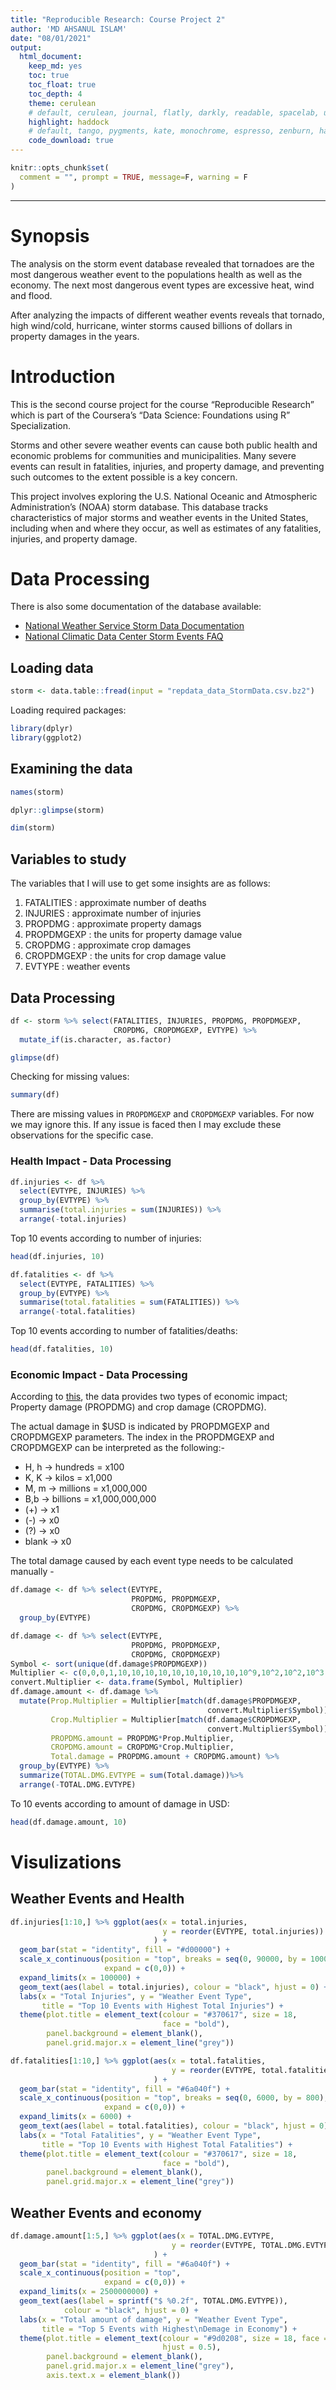 ```yaml
---
title: "Reproducible Research: Course Project 2"
author: 'MD AHSANUL ISLAM'
date: "08/01/2021"
output:
  html_document:
    keep_md: yes
    toc: true
    toc_float: true
    toc_depth: 4
    theme: cerulean
    # default, cerulean, journal, flatly, darkly, readable, spacelab, united, cosmo, lumen, paper, sandstone, simplex, and yeti
    highlight: haddock
    # default, tango, pygments, kate, monochrome, espresso, zenburn, haddock, breezedark, and textmate
    code_download: true
---
```


```r
knitr::opts_chunk$set(
  comment = "", prompt = TRUE, message=F, warning = F
)
```
---

# Synopsis

The analysis on the storm event database revealed that tornadoes are the most dangerous weather event to the populations health as well as the economy. The next most dangerous event types are excessive heat, wind and flood. 

After analyzing the impacts of different weather events reveals that tornado, high wind/cold, hurricane, winter storms caused billions of dollars in property damages in the years. 

# Introduction


This is the second course project for the course "Reproducible Research" which is part of the Coursera’s "Data Science: Foundations using R" Specialization.

Storms and other severe weather events can cause both public health and economic problems for communities and municipalities. Many severe events can result in fatalities, injuries, and property damage, and preventing such outcomes to the extent possible is a key concern.

This project involves exploring the U.S. National Oceanic and Atmospheric Administration’s (NOAA) storm database. This database tracks characteristics of major storms and weather events in the United States, including when and where they occur, as well as estimates of any fatalities, injuries, and property damage.

# Data Processing

There is also some documentation of the database available:

- [National Weather Service Storm Data Documentation](https://d396qusza40orc.cloudfront.net/repdata%2Fpeer2_doc%2Fpd01016005curr.pdf)
- [National Climatic Data Center Storm Events FAQ](https://d396qusza40orc.cloudfront.net/repdata%2Fpeer2_doc%2FNCDC%20Storm%20Events-FAQ%20Page.pdf)


## Loading data

```r
storm <- data.table::fread(input = "repdata_data_StormData.csv.bz2")
```


Loading required packages:
```r
library(dplyr)
library(ggplot2)
```


## Examining the data

```r
names(storm)
```


```r
dplyr::glimpse(storm)
```

```r
dim(storm)
```

## Variables to study

The variables that I will use to get some insights are as follows:

1. FATALITIES : approximate number of deaths   
2. INJURIES   : approximate number of injuries  
3. PROPDMG    : approximate property damags  
4. PROPDMGEXP : the units for property damage value  
5. CROPDMG    : approximate crop damages  
6. CROPDMGEXP : the units for crop damage value  
7. EVTYPE     : weather events

## Data Processing 

```r
df <- storm %>% select(FATALITIES, INJURIES, PROPDMG, PROPDMGEXP,
                       CROPDMG, CROPDMGEXP, EVTYPE) %>% 
  mutate_if(is.character, as.factor)
```

```r
glimpse(df)
```

Checking for missing values:
```r
summary(df)
```
There are missing values in `PROPDMGEXP` and `CROPDMGEXP` variables. For now we may ignore this. If any issue is faced then I may exclude these observations for the specific case.

### Health Impact - Data Processing

```r
df.injuries <- df %>% 
  select(EVTYPE, INJURIES) %>% 
  group_by(EVTYPE) %>% 
  summarise(total.injuries = sum(INJURIES)) %>% 
  arrange(-total.injuries)
```

Top 10 events according to number of injuries:
```r
head(df.injuries, 10)
```

```r
df.fatalities <- df %>% 
  select(EVTYPE, FATALITIES) %>% 
  group_by(EVTYPE) %>% 
  summarise(total.fatalities = sum(FATALITIES)) %>% 
  arrange(-total.fatalities)
```

Top 10 events according to number of fatalities/deaths:
```r
head(df.fatalities, 10)
```



### Economic Impact - Data Processing

According to [this](https://rpubs.com/gcctang1/271126/), the data provides two types of economic impact; Property damage (PROPDMG) and crop damage (CROPDMG). 

The actual damage in $USD is indicated by PROPDMGEXP and CROPDMGEXP parameters. The index in the PROPDMGEXP and CROPDMGEXP can be interpreted as the following:-

* H, h -> hundreds = x100  
* K, K -> kilos = x1,000    
* M, m -> millions = x1,000,000  
* B,b -> billions = x1,000,000,000  
* (+) -> x1  
* (-) -> x0  
* (?) -> x0  
* blank -> x0  
 
The total damage caused by each event type needs to be calculated manually - 

```r
df.damage <- df %>% select(EVTYPE,
                           PROPDMG, PROPDMGEXP,
                           CROPDMG, CROPDMGEXP) %>% 
  group_by(EVTYPE)
```

```r
df.damage <- df %>% select(EVTYPE,
                           PROPDMG, PROPDMGEXP,
                           CROPDMG, CROPDMGEXP)
Symbol <- sort(unique(df.damage$PROPDMGEXP))
Multiplier <- c(0,0,0,1,10,10,10,10,10,10,10,10,10,10^9,10^2,10^2,10^3,10^6,10^6)
convert.Multiplier <- data.frame(Symbol, Multiplier)
df.damage.amount <- df.damage %>% 
  mutate(Prop.Multiplier = Multiplier[match(df.damage$PROPDMGEXP,
                                            convert.Multiplier$Symbol)],
         Crop.Multiplier = Multiplier[match(df.damage$CROPDMGEXP,
                                            convert.Multiplier$Symbol)],
         PROPDMG.amount = PROPDMG*Prop.Multiplier,
         CROPDMG.amount = CROPDMG*Crop.Multiplier,
         Total.damage = PROPDMG.amount + CROPDMG.amount) %>%
  group_by(EVTYPE) %>% 
  summarize(TOTAL.DMG.EVTYPE = sum(Total.damage))%>%
  arrange(-TOTAL.DMG.EVTYPE)
```

To 10 events according to amount of damage in USD:
```r
head(df.damage.amount, 10)
```

# Visulizations 

## Weather Events and Health

```r
df.injuries[1:10,] %>% ggplot(aes(x = total.injuries,
                                  y = reorder(EVTYPE, total.injuries))
                                ) +
  geom_bar(stat = "identity", fill = "#d00000") +
  scale_x_continuous(position = "top", breaks = seq(0, 90000, by = 10000),
                     expand = c(0,0)) +
  expand_limits(x = 100000) +
  geom_text(aes(label = total.injuries), colour = "black", hjust = 0) +
  labs(x = "Total Injuries", y = "Weather Event Type",
       title = "Top 10 Events with Highest Total Injuries") +
  theme(plot.title = element_text(colour = "#370617", size = 18,
                                  face = "bold"),
        panel.background = element_blank(),
        panel.grid.major.x = element_line("grey"))
```



```r
df.fatalities[1:10,] %>% ggplot(aes(x = total.fatalities,
                                    y = reorder(EVTYPE, total.fatalities))
                                ) +
  geom_bar(stat = "identity", fill = "#6a040f") +
  scale_x_continuous(position = "top", breaks = seq(0, 6000, by = 800),
                     expand = c(0,0)) +
  expand_limits(x = 6000) +
  geom_text(aes(label = total.fatalities), colour = "black", hjust = 0) +
  labs(x = "Total Fatalities", y = "Weather Event Type",
       title = "Top 10 Events with Highest Total Fatalities") +
  theme(plot.title = element_text(colour = "#370617", size = 18,
                                  face = "bold"),
        panel.background = element_blank(),
        panel.grid.major.x = element_line("grey"))
```


## Weather Events and economy 

```r
df.damage.amount[1:5,] %>% ggplot(aes(x = TOTAL.DMG.EVTYPE,
                                    y = reorder(EVTYPE, TOTAL.DMG.EVTYPE))
                                ) +
  geom_bar(stat = "identity", fill = "#6a040f") +
  scale_x_continuous(position = "top",
                     expand = c(0,0)) +
  expand_limits(x = 2500000000) +
  geom_text(aes(label = sprintf("$ %0.2f", TOTAL.DMG.EVTYPE)), 
            colour = "black", hjust = 0) +
  labs(x = "Total amount of damage", y = "Weather Event Type",
       title = "Top 5 Events with Highest\nDemage in Economy") +
  theme(plot.title = element_text(colour = "#9d0208", size = 18, face = "bold",
                                  hjust = 0.5),
        panel.background = element_blank(),
        panel.grid.major.x = element_line("grey"),
        axis.text.x = element_blank())
```










